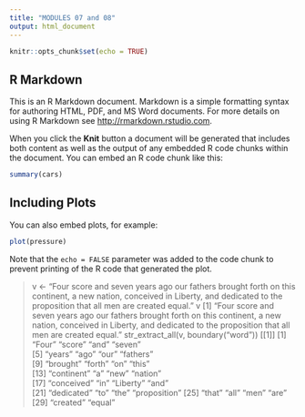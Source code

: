 ```yaml
---
title: "MODULES 07 and 08"
output: html_document
---
```


```r
knitr::opts_chunk$set(echo = TRUE)
```

## R Markdown

This is an R Markdown document. Markdown is a simple formatting syntax for authoring HTML, PDF, and MS Word documents. For more details on using R Markdown see <http://rmarkdown.rstudio.com>.

When you click the **Knit** button a document will be generated that includes both content as well as the output of any embedded R code chunks within the document. You can embed an R code chunk like this:

```r
summary(cars)
```

## Including Plots

You can also embed plots, for example:

```r
plot(pressure)
```

Note that the `echo = FALSE` parameter was added to the code chunk to prevent printing of the R code that generated the plot.

> v <- "Four score and seven years ago our fathers brought forth on this continent, a new nation, conceived in Liberty, and dedicated to the proposition that all men are created equal."
> v
[1] "Four score and seven years ago our fathers brought forth on this continent, a new nation, conceived in Liberty, and dedicated to the proposition that all men are created equal."
 > str_extract_all(v, boundary("word"))
[[1]]
 [1] "Four"        "score"       "and"         "seven"      
 [5] "years"       "ago"         "our"         "fathers"    
 [9] "brought"     "forth"       "on"          "this"       
[13] "continent"   "a"           "new"         "nation"     
[17] "conceived"   "in"          "Liberty"     "and"        
[21] "dedicated"   "to"          "the"         "proposition"
[25] "that"        "all"         "men"         "are"        
[29] "created"     "equal"    
